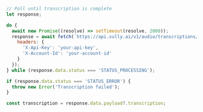 ```javascript JavaScript
// Poll until transcription is complete
let response;

do {
  await new Promise((resolve) => setTimeout(resolve, 2000));
  response = await fetch(`https://api.sully.ai/v1/audio/transcriptions/${transcriptionId}`, {
    headers: { 
      'X-Api-Key': 'your-api-key',
      'X-Account-Id': 'your-account-id'
    }
  });
} while (response.data.status === 'STATUS_PROCESSING');

if (response.data.status === 'STATUS_ERROR') {
  throw new Error('Transcription failed');
}

const transcription = response.data.payload?.transcription;
```
